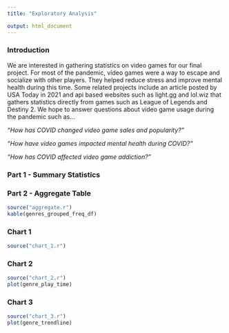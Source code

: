 ```yaml
---
title: "Exploratory Analysis"

output: html_document
---
```


### Introduction

We are interested in gathering statistics on video games for our final project. For most of the pandemic, video games were a way to escape and socialize with other players. They helped reduce stress and improve mental health during this time. Some related projects include an article posted by USA Today in 2021 and api based websites such as light.gg and lol.wiz that gathers statistics directly from games such as League of Legends and Destiny 2. We hope to answer questions about video game usage during the pandemic such as...

*"How has COVID changed video game sales and popularity?"*

*"How have video games impacted mental health during COVID?"*

*"How has COVID affected video game addiction?"*

### Part 1 - Summary Statistics

### Part 2 - Aggregate Table

```r
source("aggregate.r")
kable(genres_grouped_freq_df)
```

### Chart 1

```r
source("chart_1.r")
```

### Chart 2

```r
source("chart_2.r")
plot(genre_play_time)
```

### Chart 3

```r
source("chart_3.r")
plot(genre_trendline)
```
